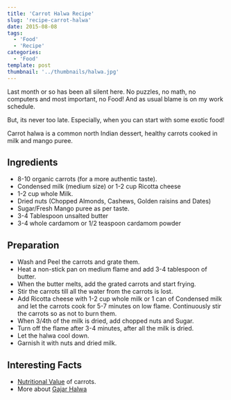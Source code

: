 ```yaml
---
title: 'Carrot Halwa Recipe'
slug: 'recipe-carrot-halwa'
date: 2015-08-08
tags:
  - 'Food'
  - 'Recipe'
categories:
  - 'Food'
template: post
thumbnail: '../thumbnails/halwa.jpg'
---
```


Last month or so has been all silent here. No puzzles, no math, no
computers and most important, no Food! And as usual blame is on my work
schedule.

But, its never too late. Especially, when you can start with some
exotic food!

Carrot halwa is a common north Indian dessert, healthy carrots cooked
in milk and mango puree.

<ZoomImage src='https://res.cloudinary.com/sadanandsingh/image/upload/v1545501875/project/organic-carrot.jpg'></ZoomImage>

## Ingredients

- 8-10 organic carrots (for a more authentic taste).
- Condensed milk (medium size) or 1-2 cup Ricotta cheese
- 1-2 cup whole Milk.
- Dried nuts (Chopped Almonds, Cashews, Golden raisins and Dates)
- Sugar/Fresh Mango puree as per taste.
- 3-4 Tablespoon unsalted butter
- 3-4 whole cardamom or 1/2 teaspoon cardamom powder

## Preparation

- Wash and Peel the carrots and grate them.
- Heat a non-stick pan on medium flame and add 3-4 tablespoon of
  butter.
- When the butter melts, add the grated carrots and start frying.
- Stir the carrots till all the water from the carrots is lost.
- Add Ricotta cheese with 1-2 cup whole milk or 1 can of Condensed
  milk and let the carrots cook for 5-7 minutes on low flame.
  Continuously stir the carrots so as not to burn them.
- When 3/4th of the milk is dried, add chopped nuts and Sugar.
- Turn off the flame after 3-4 minutes, after all the milk is dried.
- Let the halwa cool down.
- Garnish it with nuts and dried milk.

<ZoomImage src='https://res.cloudinary.com/sadanandsingh/image/upload/v1545501946/project/carrot-halwa.jpg'></ZoomImage>

## Interesting Facts

- [Nutritional Value](https://www.nutrition-and-you.com/carrots.html)
  of carrots.
- More about [Gajar Halwa](https://en.wikipedia.org/wiki/Gajar_Ka_Halwa)

